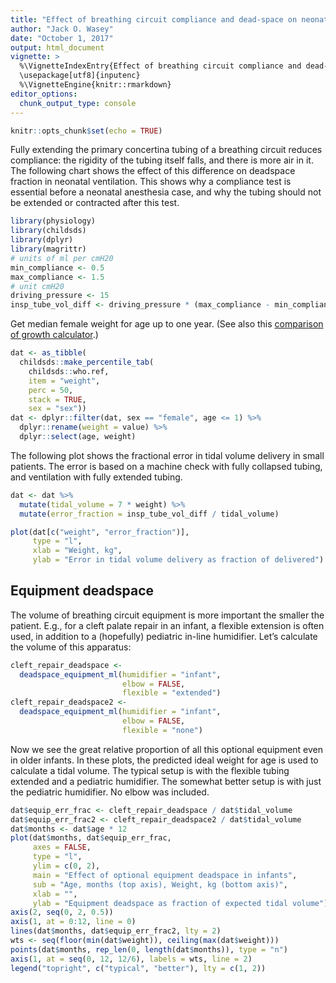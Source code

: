 ```yaml
---
title: "Effect of breathing circuit compliance and dead-space on neonatal ventilation"
author: "Jack O. Wasey"
date: "October 1, 2017"
output: html_document
vignette: >
  %\VignetteIndexEntry{Effect of breathing circuit compliance and dead-space on neonatal ventilation}
  \usepackage[utf8]{inputenc}
  %\VignetteEngine{knitr::rmarkdown}
editor_options: 
  chunk_output_type: console
---
```


```r
knitr::opts_chunk$set(echo = TRUE)
```

Fully extending the primary concertina tubing of a breathing circuit reduces compliance: the rigidity of the tubing itself falls, and there is more air in it. The following chart shows the effect of this difference on deadspace fraction in neonatal ventilation. This shows why a compliance test is essential before a neonatal anesthesia case, and why the tubing should not be extended or contracted after this test.

```r
library(physiology)
library(childsds)
library(dplyr)
library(magrittr)
# units of ml per cmH20
min_compliance <- 0.5
max_compliance <- 1.5
# unit cmH20
driving_pressure <- 15
insp_tube_vol_diff <- driving_pressure * (max_compliance - min_compliance)
```
Get median female weight for age up to one year. (See also this [comparison of growth calculator](http://www.monicagerber.com/2018/07/roundup-of-growth-chart-packages/).)
```r
dat <- as_tibble(
  childsds::make_percentile_tab(
    childsds::who.ref, 
    item = "weight",
    perc = 50,
    stack = TRUE, 
    sex = "sex"))
dat <- dplyr::filter(dat, sex == "female", age <= 1) %>%
  dplyr::rename(weight = value) %>% 
  dplyr::select(age, weight)
```

The following plot shows the fractional error in tidal volume delivery in small patients. The error is based on a machine check with fully collapsed tubing, and ventilation with fully extended tubing.

```r
dat <- dat %>%
  mutate(tidal_volume = 7 * weight) %>% 
  mutate(error_fraction = insp_tube_vol_diff / tidal_volume)

plot(dat[c("weight", "error_fraction")], 
     type = "l",
     xlab = "Weight, kg",
     ylab = "Error in tidal volume delivery as fraction of delivered")
```

## Equipment deadspace

The volume of breathing circuit equipment is more important the smaller the patient. E.g., for a cleft palate repair in an infant, a flexible extension is often used, in addition to a (hopefully) pediatric in-line humidifier. Let's calculate the volume of this apparatus:

```r
cleft_repair_deadspace <- 
  deadspace_equipment_ml(humidifier = "infant",
                         elbow = FALSE, 
                         flexible = "extended")
cleft_repair_deadspace2 <- 
  deadspace_equipment_ml(humidifier = "infant",
                         elbow = FALSE, 
                         flexible = "none")
```

Now we see the great relative proportion of all this optional equipment even in older infants. In these plots, the predicted ideal weight for age is used to calculate a tidal volume. The typical setup is with the flexible tubing extended and a pediatric humidifier. The somewhat better setup is with just the pediatric humidifier. No elbow was included.

```r
dat$equip_err_frac <- cleft_repair_deadspace / dat$tidal_volume
dat$equip_err_frac2 <- cleft_repair_deadspace2 / dat$tidal_volume
dat$months <- dat$age * 12
plot(dat$months, dat$equip_err_frac, 
     axes = FALSE,
     type = "l",
     ylim = c(0, 2),
     main = "Effect of optional equipment deadspace in infants",
     sub = "Age, months (top axis), Weight, kg (bottom axis)",
     xlab = "",
     ylab = "Equipment deadspace as fraction of expected tidal volume")
axis(2, seq(0, 2, 0.5))
axis(1, at = 0:12, line = 0)
lines(dat$months, dat$equip_err_frac2, lty = 2)
wts <- seq(floor(min(dat$weight)), ceiling(max(dat$weight)))
points(dat$months, rep_len(0, length(dat$months)), type = "n")
axis(1, at = seq(0, 12, 12/6), labels = wts, line = 2)
legend("topright", c("typical", "better"), lty = c(1, 2))
```
